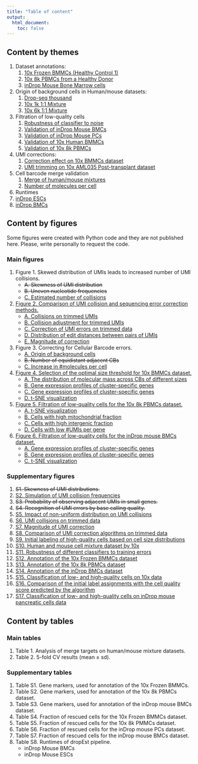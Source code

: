 ```yaml
---
title: "Table of content"
output:
  html_document:
    toc: false
---
```


## Content by themes

1. Dataset annotations:
    1. [10x Frozen BMMCs (Healthy Control 1)](annotation__annotation_bmmc1.html)
    2. [10x 8k PBMCs from a Healthy Donor](annotation__annotation_pbmc8k.html)
    3. [inDrop Mouse Bone Marrow cells](annotation__annotation_bmc.html)
2. Origin of background cells in Human/mouse datasets:
    1. [Drop-seq thousand](human_mouse__hm_drop_seq.html)
    2. [10x 1k 1:1 Mixture](human_mouse__hm_10x_1k.html)
    3. [10x 6k 1:1 Mixture](human_mouse__hm_10x_6k.html)
3. Filtration of low-quality cells
    1. [Robustness of classifier to noise](low_quality_cells__label_noise_robustness.html)
    2. [Validation of inDrop Mouse BMCs](low_quality_cells__validation_bmc.html)
    3. [Validation of inDrop Mouse PCs](low_quality_cells__validation_mouse_pcs.html)
    4. [Validation of 10x Human BMMCs](low_quality_cells__validation_bmmc1.html)
    5. [Validation of 10x 8k PBMCs](low_quality_cells__validation_pbmc8k.html)
4. UMI corrections:
    1. [Correction effect on 10x BMMCs dataset](umi_correction__umi_bmmc1.html)
    2. [UMI trimming on 10x AML035 Post-transplant dataset](umi_correction__trim_aml_035_post.html)
5. Cell barcode merge validation
    1. [Merge of human/mouse mixtures](cell_barcode_correction__merge_targets_mixture.html)
    2. [Number of molecules per cell](cell_barcode_correction__size_gain.html)
    
6. Runtimes
  1. [inDrop ESCs](runtimes__indrop_esc.html)
  2. [inDrop BMCs](runtimes__indrop_bmc.html)

## Content by figures
Some figures were created with Python code and they are not published here. Please, write personally to request the code.

### Main figures
1. Figure 1. Skewed distribution of UMIs leads to increased number of UMI collisions.
    * ~~A. Skewness of UMI distribution~~
    * ~~B. Uneven nucleotide frequencies~~
    * [C. Estimated number of collisions](umi_correction__trimmed_collisions.html#main_figure)
2. [Figure 2. Comparison of UMI collision and sequencing error correction methods.](umi_correction__trim_aml_035_post.html#complete_figure)
    * [A. Collisions on trimmed UMIs](umi_correction__trim_aml_035_post.html#figure_a)
    * [B. Collision adjustment for trimmed UMIs](umi_correction__trim_aml_035_post.html#figure_b)
    * [C. Correction of UMI errors on trimmed data](umi_correction__trim_aml_035_post.html#figure_c)
    * [D. Distribution of edit distances between pairs of UMIs](umi_correction__umi_bmmc1.html#edit_distances)
    * [E. Magnitude of correction](umi_correction__umi_bmmc1.html#subset_for_main_figure)
3. Figure 3. Correcting for Cellular Barcode errors.
    * [A. Origin of background cells](human_mouse__hm_drop_seq.html#figure)
    * ~~B. Number of equidistant adjacent CBs~~
    * [C. Increase in #molecules per cell](cell_barcode_correction__size_gain.html#figure)
4. [Figure 4. Selection of the optimal size threshold for 10x BMMCs dataset.](low_quality_cells__validation_bmmc1.html#final_figure)
    * [A. The distribution of molecular mass across CBs of different sizes](low_quality_cells__validation_bmmc1.html#plots)
    * [B. Gene expression profiles of cluster-specific genes](low_quality_cells__validation_bmmc1.html#plots)
    * [C. Gene expression profiles of cluster-specific genes](low_quality_cells__validation_bmmc1.html#plots)
    * [D. t-SNE visualization](low_quality_cells__validation_bmmc1.html#rescued_cells)
5. [Figure 5. Filtration of low-quality cells for the 10x 8k PBMCs dataset.](low_quality_cells__validation_pbmc8k.html#final_figure)
    * [A. t-SNE visualization](low_quality_cells__validation_pbmc8k.html#t-sne_with_noise)
    * [B. Cells with high mitochondrial fraction](low_quality_cells__validation_pbmc8k.html#error_sources)
    * [C. Cells with high intergenic fraction](low_quality_cells__validation_pbmc8k.html#error_sources)
    * [D. Cells with low #UMIs per gene](low_quality_cells__validation_pbmc8k.html#error_sources)
6. [Figure 6. Filtration of low-quality cells for the inDrop mouse BMCs dataset.](low_quality_cells__validation_bmc.html#figure)
    * [A. Gene expression profiles of cluster-specific genes](low_quality_cells__validation_bmc.html#heatmaps)
    * [B. Gene expression profiles of cluster-specific genes](low_quality_cells__validation_bmc.html#heatmaps)
    * [C. t-SNE visualization](low_quality_cells__validation_bmc.html#rescued_cells)

### Supplementary figures
1. ~~S1. Skewness of UMI distributions.~~
2. [S2. Simulation of UMI collision frequencies](umi_correction__umi_collisions.html#complete_figure)
3. ~~S3. Probability of observing adjacent UMIs in small genes.~~
4. ~~S4. Recognition of UMI errors by base calling quality.~~
5. [S5. Impact of non-uniform distribution on UMI collisions](umi_correction__trimmed_collisions.html#complete_figure)
6. [S6. UMI collisions on trimmed data](umi_correction__trim_aml_035_post.html#supp_figure_collisions)
7. [S7. Magnitude of UMI correction](umi_correction__umi_bmmc1.html#normalized_expression)
8. [S8. Comparison of UMI correction algorithms on trimmed data](umi_correction__trim_aml_035_post.html#supp_figure_corrections)
9. [S9. Initial labeling of high-quality cells based on cell size distributions](low_quality_cells__validation_mouse_pc.html#number_of_cells)
10. [S10. Human and mouse cell mixture dataset by 10x](human_mouse__hm_10x_6k.html#figure)
11. [S11. Robustness of different classifiers to training errors](low_quality_cells__label_noise_robustness.html#complete_figure)
12. [S12. Annotation of the 10x Frozen BMMCs dataset](annotation__annotation_bmmc1.html#expression_plots)
13. [S13. Annotation of the 10x 8k PBMCs dataset](annotation__annotation_pbmc8k.html#expression_plots)
14. [S14. Annotation of the inDrop BMCs dataset](annotation__annotation_bmc.html#expression_plots)
15. [S15. Classification of low- and high-quality cells on 10x data](low_quality_cells__validation_pbmc8k.html#supplementary_figure)
16. [S16. Comparison of the initial label assignments with the cell quality score predicted by the algorithm](low_quality_cells__validation_pbmc8k.html#initial_labels_and_scores)
17. [S17. Classification of low- and high-quality cells on inDrop mouse pancreatic cells data](low_quality_cells__validation_mouse_pc.html#figure)
    
## Content by tables
### Main tables
1. Table 1. Analysis of merge targets on human/mouse mixture datasets.
2. Table 2. 5-fold CV results (mean ± sd).

### Supplementary tables
1. Table S1. Gene markers, used for annotation of the 10x Frozen BMMCs.
2. Table S2. Gene markers, used for annotation of the 10x 8k PBMCs dataset.
3. Table S3. Gene markers, used for annotation of the inDrop mouse BMCs dataset.
4. Table S4. Fraction of rescued cells for the 10x Frozen BMMCs dataset.
5. Table S5. Fraction of rescued cells for the 10x 8k PMMCs dataset.
6. Table S6. Fraction of rescued cells for the inDrop mouse PCs dataset.
7. Table S7. Fraction of rescued cells for the inDrop mouse BMCs dataset.
8. Table S8. Runtimes of dropEst pipeline.
    * inDrop Mouse BMCs
    * inDrop Mouse ESCs
